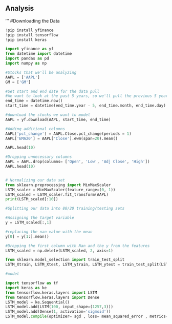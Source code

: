 ## Analysis


'''
#Downloading the Data
```python



!pip install yfinance
!pip install tensorflow
!pip install keras

import yfinance as yf
from datetime import datetime
import pandas as pd
import numpy as np

#Stocks that we'll be analyzing
AAPL = ['AAPL']
GM = ['GM']

#Set start and end date for the data pull
#We want to look at the past 5 years, so we'll pull the previous 5 years of data
end_time = datetime.now()
start_time = datetime(end_time.year - 5, end_time.month, end_time.day)

#download the stocks we want to model 
AAPL = yf.download(AAPL, start_time, end_time)

#Adding additional columns
AAPL['pct_change'] = AAPL.Close.pct_change(periods = 1)
AAPL['EMA20'] = AAPL['Close'].ewm(span=20).mean()

AAPL.head(10)

#Dropping unnecessary columns
AAPL = AAPL.drop(columns= ['Open', 'Low', 'Adj Close', 'High'])
AAPL.head(10)


# Normalizing our data set
from sklearn.preprocessing import MinMaxScaler
LSTM_scaler = MinMaxScaler(feature_range=(0, 1))
LSTM_scaled = LSTM_scaler.fit_transform(AAPL)
print(LSTM_scaled[:10])

#Splitting our data into 80/20 training/testing sets

#Assigning the target variable
y = LSTM_scaled[:,1]

#replacing the nan value with the mean
y[0] = y[1:].mean()

#Dropping the first column with Nan and the y from the features
LSTM_scaled = np.delete(LSTM_scaled, 2, axis=1)

from sklearn.model_selection import train_test_split
LSTM_Xtrain, LSTM_Xtest, LSTM_ytrain, LSTM_ytest = train_test_split(LSTM_scaled, y, test_size=0.2, random_state=1)

#model 

import tensorflow as tf
import keras as ke
from tensorflow.keras.layers import LSTM
from tensorflow.keras.layers import Dense
LSTM_model = ke.Sequential()
LSTM_model.add(LSTM(100, input_shape=(1257,3)))
LSTM_model.add(Dense(1, activation='sigmoid'))
LSTM_model.compile(optimizer= sgd , loss= mean_squared_error , metrics=[ accuracy ])


```